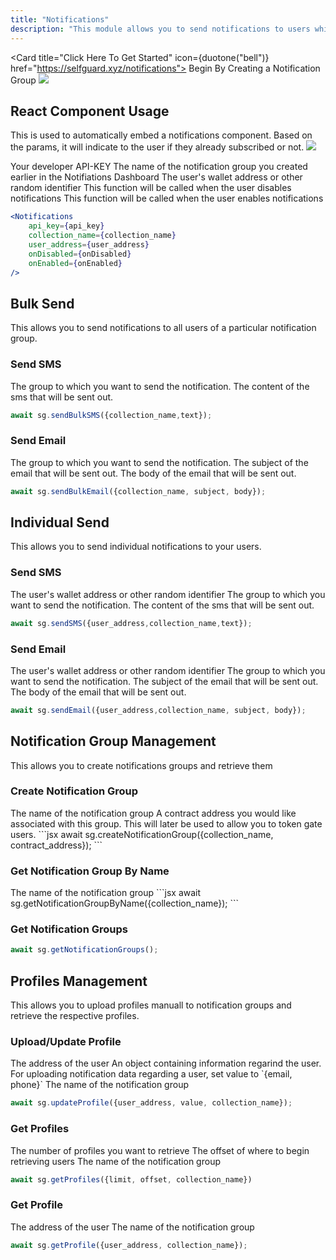 ```yaml
---
title: "Notifications"
description: "This module allows you to send notifications to users while maintaining their privacy."
---
```


<Card title="Click Here To Get Started" icon={duotone("bell")} href="https://selfguard.xyz/notifications">
  Begin By Creating a Notification Group
</Card>
<img src="https://getnotified.xyz/step2.png" />


## React Component Usage
This is used to automatically embed a notifications component. Based on the params, it will indicate to the user if they already subscribed or not.
<img src="/n.png" />

<ParamField path="api_key" required={true} type="string">
  Your developer API-KEY
</ParamField>

<ParamField path="collection_name" required={true} type="string">
  The name of the notification group you created earlier in the Notifiations Dashboard
</ParamField>

<ParamField path="user_address" required={true} type="string">
  The user's wallet address or other random identifier
</ParamField>

<ParamField path="onDisabled" required={false} type="function">
    This function will be called when the user disables notifications
</ParamField>

<ParamField path="onEnabled" required={false} type="function">
  This function will be called when the user enables notifications
</ParamField>



```jsx
<Notifications 
    api_key={api_key} 
    collection_name={collection_name} 
    user_address={user_address}
    onDisabled={onDisabled}
    onEnabled={onEnabled}
/>
```


## Bulk Send
This allows you to send notifications to all users of a particular notification group.

### Send SMS
<ParamField path="collection_name" required={true} type="string">
  The group to which you want to send the notification.
</ParamField>

<ParamField path="text" required={true} type="string">
  The content of the sms that will be sent out.
</ParamField>

```js
await sg.sendBulkSMS({collection_name,text});
```



### Send Email

<ParamField path="collection_name" required={true} type="string">
  The group to which you want to send the notification.
</ParamField>

<ParamField path="subject" required={true} type="string">
  The subject of the email that will be sent out.
</ParamField>

<ParamField path="body" required={true} type="string">
  The body of the email that will be sent out.
</ParamField>

```jsx
await sg.sendBulkEmail({collection_name, subject, body});
```

## Individual Send
This allows you to send individual notifications to your users.

### Send SMS

<ParamField path="user_address" required={true} type="string">
  The user's wallet address or other random identifier
</ParamField>

<ParamField path="collection_name" required={true} type="string">
  The group to which you want to send the notification.
</ParamField>

<ParamField path="text" required={true} type="string">
  The content of the sms that will be sent out.
</ParamField>

```js
await sg.sendSMS({user_address,collection_name,text});
```

### Send Email

<ParamField path="user_address" required={true} type="string">
  The user's wallet address or other random identifier
</ParamField>

<ParamField path="collection_name" required={true} type="string">
  The group to which you want to send the notification.
</ParamField>

<ParamField path="subject" required={true} type="string">
  The subject of the email that will be sent out.
</ParamField>

<ParamField path="body" required={true} type="string">
  The body of the email that will be sent out.
</ParamField>

```jsx
await sg.sendEmail({user_address,collection_name, subject, body});
```

## Notification Group Management
This allows you to create notifications groups and retrieve them

### Create Notification Group
<ParamField path="collection_name" required={true} type="string">
  The name of the notification group
</ParamField>

<ParamField path="contract_address" type="string">
  A contract address you would like associated with this group. This will later be used to allow you to token gate users.
</ParamField>
```jsx
await sg.createNotificationGroup({collection_name, contract_address});
```

### Get Notification Group By Name
<ParamField path="collection_name" required={true} type="string">
  The name of the notification group
</ParamField>
```jsx
await sg.getNotificationGroupByName({collection_name});
```

### Get Notification Groups

```jsx
await sg.getNotificationGroups();
```

## Profiles Management
This allows you to upload profiles manuall to notification groups and retrieve the respective profiles.

### Upload/Update Profile

<ParamField path="user_address" required={true} type="string">
  The address of the user
</ParamField>

<ParamField path="value" required={true} type="object">
  An object containing information regarind the user. For uploading notification data regarding a user, set value to `{email, phone}`
</ParamField>

<ParamField path="collection_name" required={true} type="string">
  The name of the notification group
</ParamField>

```jsx
await sg.updateProfile({user_address, value, collection_name});
```

### Get Profiles

<ParamField path="limit" required={true} type="int">
  The number of profiles you want to retrieve
</ParamField>

<ParamField path="offset" required={true} type="int">
  The offset of where to begin retrieving users
</ParamField>

<ParamField path="collection_name" required={true} type="string">
  The name of the notification group
</ParamField>


```jsx
await sg.getProfiles({limit, offset, collection_name})
```

### Get Profile

<ParamField path="user_address" required={true} type="string">
  The address of the user
</ParamField>

<ParamField path="collection_name" required={true} type="string">
  The name of the notification group
</ParamField>

```jsx
await sg.getProfile({user_address, collection_name});
```


